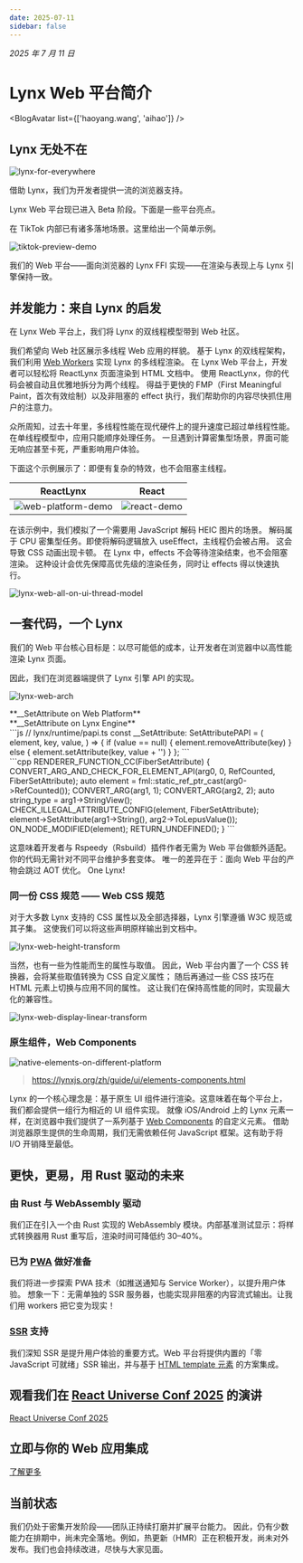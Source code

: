 ```yaml
---
date: 2025-07-11
sidebar: false
---
```



_2025 年 7 月 11 日_

# Lynx Web 平台简介

<BlogAvatar list={['haoyang.wang', 'aihao']} />

## Lynx 无处不在

![lynx-for-everywhere](https://lf-lynx.tiktok-cdns.com/obj/lynx-artifacts-oss-sg/plugin/static/lynx-web-banner.png)

借助 Lynx，我们为开发者提供一流的浏览器支持。

Lynx Web 平台现已进入 Beta 阶段。下面是一些平台亮点。

在 TikTok 内部已有诸多落地场景。这里给出一个简单示例。

![tiktok-preview-demo](https://lf-lynx.tiktok-cdns.com/obj/lynx-artifacts-oss-sg/plugin/static/lynx-web-tiktok-demo.gif)

我们的 Web 平台——面向浏览器的 Lynx FFI 实现——在渲染与表现上与 Lynx 引擎保持一致。

## 并发能力：来自 Lynx 的启发

在 Lynx Web 平台上，我们将 Lynx 的双线程模型带到 Web 社区。

我们希望向 Web 社区展示多线程 Web 应用的样貌。
基于 Lynx 的双线程架构，我们利用 [Web Workers](https://developer.mozilla.org/en-US/docs/Web/API/Web_Workers_API) 实现 Lynx 的多线程渲染。
在 Lynx Web 平台上，开发者可以轻松将 ReactLynx 页面渲染到 HTML 文档中。
使用 ReactLynx，你的代码会被自动且优雅地拆分为两个线程。
得益于更快的 FMP（First Meaningful Paint，首次有效绘制）以及非阻塞的 effect 执行，我们帮助你的内容尽快抓住用户的注意力。


众所周知，过去十年里，多线程性能在现代硬件上的提升速度已超过单线程性能。
在单线程模型中，应用只能顺序处理任务。
一旦遇到计算密集型场景，界面可能无响应甚至卡死，严重影响用户体验。

下面这个示例展示了：即便有复杂的特效，也不会阻塞主线程。

| ReactLynx | React |
| --- | --- |
| ![web-platform-demo](https://lf-lynx.tiktok-cdns.com/obj/lynx-artifacts-oss-sg/plugin/static/60.webp) | ![react-demo](https://lf-lynx.tiktok-cdns.com/obj/lynx-artifacts-oss-sg/plugin/static/react-single-thread-5hz.webp) |

在该示例中，我们模拟了一个需要用 JavaScript 解码 HEIC 图片的场景。
解码属于 CPU 密集型任务。即使将解码逻辑放入 useEffect，主线程仍会被占用。
这会导致 CSS 动画出现卡顿。
在 Lynx 中，effects 不会等待渲染结束，也不会阻塞渲染。
这种设计会优先保障高优先级的渲染任务，同时让 effects 得以快速执行。

![lynx-web-all-on-ui-thread-model](https://lf-lynx.tiktok-cdns.com/obj/lynx-artifacts-oss-sg/plugin/static/dual-thread-heic-image-update.jpeg)


## 一套代码，一个 Lynx

我们的 Web 平台核心目标是：以尽可能低的成本，让开发者在浏览器中以高性能渲染 Lynx 页面。

因此，我们在浏览器端提供了 Lynx 引擎 API 的实现。

![lynx-web-arch](https://lf-lynx.tiktok-cdns.com/obj/lynx-artifacts-oss-sg/plugin/static/arch-web-colorful-1.jpeg)

<div style={{ display: 'grid', gridTemplateColumns: '1fr 1fr', columnGap: '20px' }}>
<div style={{display: 'flex', justifyContent:'center'}}>**__SetAttribute on Web Platform**</div>
<div style={{display: 'flex', justifyContent:'center',}}>**__SetAttribute on Lynx Engine**</div>
<div>
```js
// lynx/runtime/papi.ts
const __SetAttribute: SetAttributePAPI = (
  element,
  key,
  value,
) => {
  if (value == null) {
    element.removeAttribute(key)
  } else {
    element.setAttribute(key, value + '')
  }
};
```
</div>
```cpp
RENDERER_FUNCTION_CC(FiberSetAttribute) {
  CONVERT_ARG_AND_CHECK_FOR_ELEMENT_API(arg0, 0, RefCounted, FiberSetAttribute);
  auto element = fml::static_ref_ptr_cast<FiberElement>(arg0->RefCounted());
  CONVERT_ARG(arg1, 1);
  CONVERT_ARG(arg2, 2);
  auto string_type = arg1->StringView();
  CHECK_ILLEGAL_ATTRIBUTE_CONFIG(element, FiberSetAttribute);
  element->SetAttribute(arg1->String(), arg2->ToLepusValue());
  ON_NODE_MODIFIED(element);
  RETURN_UNDEFINED();
}
```
<div>
</div>
</div>

这意味着开发者与 Rspeedy（Rsbuild）插件作者无需为 Web 平台做额外适配。
你的代码无需针对不同平台维护多套变体。
唯一的差异在于：面向 Web 平台的产物会跳过 AOT 优化。
One Lynx!

### 同一份 CSS 规范 —— Web CSS 规范

对于大多数 Lynx 支持的 CSS 属性以及全部选择器，Lynx 引擎遵循 W3C 规范或其子集。
这使我们可以将这些声明原样输出到文档中。

![lynx-web-height-transform](https://lf-lynx.tiktok-cdns.com/obj/lynx-artifacts-oss-sg/plugin/static/style-transform-web.jpeg)

当然，也有一些为性能而生的属性与取值。
因此，Web 平台内置了一个 CSS 转换器，会将某些取值转换为 CSS 自定义属性；
随后再通过一些 CSS 技巧在 HTML 元素上切换与应用不同的属性。
这让我们在保持高性能的同时，实现最大化的兼容性。

![lynx-web-display-linear-transform](https://lf-lynx.tiktok-cdns.com/obj/lynx-artifacts-oss-sg/plugin/static/web-rust-transformer.jpeg)

### 原生组件，Web Components

![native-elements-on-different-platform](https://lf-lynx.tiktok-cdns.com/obj/lynx-artifacts-oss-sg/plugin/static/lynx-web-native-element.png)

> https://lynxjs.org/zh/guide/ui/elements-components.html

Lynx 的一个核心理念是：基于原生 UI 组件进行渲染。这意味着在每个平台上，我们都会提供一组行为相近的 UI 组件实现。
就像 iOS/Android 上的 Lynx 元素一样，在浏览器中我们提供了一系列基于 [Web Components](https://developer.mozilla.org/en-US/docs/Web/API/Web_components) 的自定义元素。
借助浏览器原生提供的生命周期，我们无需依赖任何 JavaScript 框架。这有助于将 I/O 开销降至最低。

## 更快，更易，用 Rust 驱动的未来

### 由 Rust 与 WebAssembly 驱动

我们正在引入一个由 Rust 实现的 WebAssembly 模块。内部基准测试显示：将样式转换器用 Rust 重写后，渲染时间可降低约 30–40%。

### 已为 [PWA](https://developer.mozilla.org/en-US/docs/Web/Progressive_web_apps) 做好准备

我们将进一步探索 PWA 技术（如推送通知与 Service Worker），以提升用户体验。
想象一下：无需单独的 SSR 服务器，也能实现非阻塞的内容流式输出。让我们用 workers 把它变为现实！

### [SSR](https://developer.mozilla.org/en-US/docs/Glossary/SSR) 支持

我们深知 SSR 是提升用户体验的重要方式。Web 平台将提供内置的「零 JavaScript 可就绪」SSR 输出，并与基于 [HTML template 元素](https://developer.mozilla.org/en-US/docs/Web/HTML/Reference/Elements/template) 的方案集成。

## 观看我们在 [React Universe Conf 2025](https://www.youtube.com/watch?v=-uUcYrl51JM) 的演讲

[React Universe Conf 2025](https://www.youtube.com/watch?v=-uUcYrl51JM)

## 立即与你的 Web 应用集成

[了解更多](https://lynxjs.org/guide/start/integrate-with-existing-apps.html#platform=web)

## 当前状态

我们仍处于密集开发阶段——团队正持续打磨并扩展平台能力。
因此，仍有少数能力在排期中，尚未完全落地。例如，热更新（HMR）正在积极开发，尚未对外发布。我们也会持续改进，尽快与大家见面。
